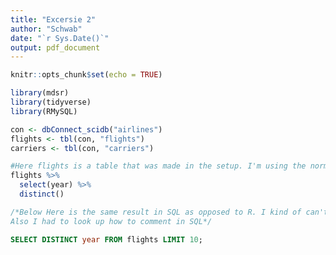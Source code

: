 ```yaml
---
title: "Excersie 2"
author: "Schwab"
date: "`r Sys.Date()`"
output: pdf_document
---
```


```r
knitr::opts_chunk$set(echo = TRUE)

library(mdsr)
library(tidyverse)
library(RMySQL)

con <- dbConnect_scidb("airlines")
flights <- tbl(con, "flights")
carriers <- tbl(con, "carriers")
```

```r
#Here flights is a table that was made in the setup. I'm using the normal dplyr verbs to show the years. 
flights %>%
  select(year) %>%
  distinct()
```

```sql
/*Below Here is the same result in SQL as opposed to R. I kind of can't believe I did it.
Also I had to look up how to comment in SQL*/ 

SELECT DISTINCT year FROM flights LIMIT 10;
```

